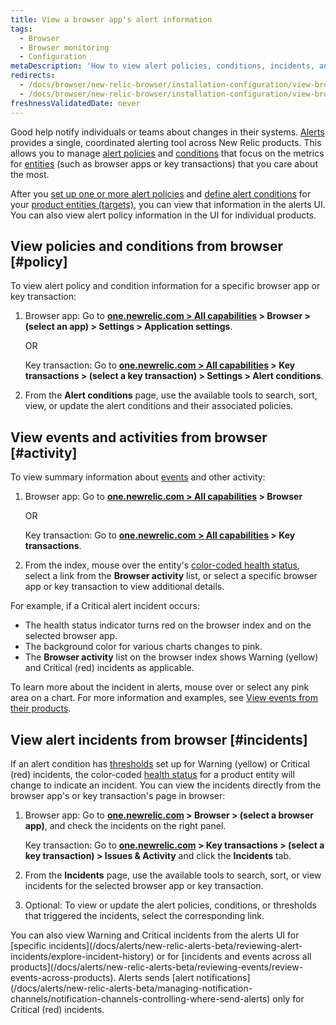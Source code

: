 ```yaml
---
title: View a browser app's alert information
tags:
  - Browser
  - Browser monitoring
  - Configuration
metaDescription: 'How to view alert policies, conditions, incidents, and other activity and events directly the browser monitoring UI.'
redirects:
  - /docs/browser/new-relic-browser/installation-configuration/view-browser-apps-alert-policies-conditions
  - /docs/browser/new-relic-browser/installation-configuration/view-browser-apps-alert-information
freshnessValidatedDate: never
---
```


Good <InlinePopover type="alerts"/> help notify individuals or teams about changes in their systems. [Alerts](/docs/alerts/new-relic-alerts-beta/getting-started/new-relic-alerts) provides a single, coordinated alerting tool across New Relic products. This allows you to manage [alert policies](/docs/alerts/new-relic-alerts-beta/getting-started/alerts-glossary#alert-policy) and [conditions](/docs/alerts/new-relic-alerts-beta/getting-started/alerts-glossary#alert-condition) that focus on the metrics for [entities](/docs/alerts/new-relic-alerts-beta/getting-started/alerts-glossary#alert-entity) (such as browser apps or key transactions) that you care about the most.

After you [set up one or more alert policies](/docs/alerts/new-relic-alerts-beta/configuring-alert-policies/name-or-rename-alert-policy) and [define alert conditions](/docs/alerts/new-relic-alerts-beta/configuring-alert-policies/define-alert-conditions) for your [product entities (targets)](/docs/alerts/new-relic-alerts-beta/configuring-alert-policies/select-product-targets-alert-condition), you can view that information in the alerts UI. You can also view alert policy information in the UI for individual products.

## View policies and conditions from browser [#policy]

To view alert policy and condition information for a specific browser app or key transaction:

1. Browser app: Go to <DNT>**[one.newrelic.com > All capabilities](https://one.newrelic.com/all-capabilities) > Browser > (select an app) > Settings > Application settings**</DNT>.

   OR

   Key transaction: Go to <DNT>**[one.newrelic.com > All capabilities](https://one.newrelic.com/all-capabilities) > Key transactions > (select a key transaction) > Settings > Alert conditions**</DNT>.
2. From the <DNT>**Alert conditions**</DNT> page, use the available tools to search, sort, view, or update the alert conditions and their associated policies.

## View events and activities from browser [#activity]

To view summary information about [events](/docs/alerts/new-relic-alerts-beta/getting-started/alerts-glossary#event) and other activity:

1. Browser app: Go to <DNT>**[one.newrelic.com > All capabilities](https://one.newrelic.com/all-capabilities) > Browser**</DNT>

   OR

   Key transaction: Go to <DNT>**[one.newrelic.com > All capabilities](https://one.newrelic.com/all-capabilities) > Key transactions**</DNT>.
2. From the index, mouse over the entity's [color-coded health status](/docs/alerts/new-relic-alerts-beta/getting-started/alerts-glossary#health-status), select a link from the <DNT>**Browser activity**</DNT> list, or select a specific browser app or key transaction to view additional details.

For example, if a Critical alert incident occurs:

* The health status indicator turns red on the browser index and on the selected browser app.
* The background color for various charts changes to pink.
* The <DNT>**Browser activity**</DNT> list on the browser index shows Warning (yellow) and Critical (red) incidents as applicable.

To learn more about the incident in alerts, mouse over or select any pink area on a chart. For more information and examples, see [View events from their products](/docs/alerts/new-relic-alerts-beta/reviewing-events/view-events-their-products).

## View alert incidents from browser [#incidents]

If an alert condition has [thresholds](/docs/alerts/new-relic-alerts-beta/getting-started/alerts-glossary#alert-threshold) set up for Warning (yellow) or Critical (red) incidents, the color-coded [health status](/docs/alerts/new-relic-alerts-beta/getting-started/alerts-glossary#health-status) for a product entity will change to indicate an incident. You can view the incidents directly from the browser app's or key transaction's page in browser:

1. Browser app: Go to <DNT>**[one.newrelic.com](https://one.newrelic.com/all-capabilities) > Browser > (select a browser app)**</DNT>, and check the incidents on the right panel.

   Key transaction: Go to <DNT>**[one.newrelic.com](https://one.newrelic.com/all-capabilities) > Key transactions > (select a key transaction) > Issues & Activity**</DNT> and click the <DNT>**Incidents**</DNT> tab.
2. From the <DNT>**Incidents**</DNT> page, use the available tools to search, sort, or view incidents for the selected browser app or key transaction.
3. Optional: To view or update the alert policies, conditions, or thresholds that triggered the incidents, select the corresponding link.

<Callout variant="tip">
  You can also view Warning and Critical incidents from the alerts UI for [specific incidents](/docs/alerts/new-relic-alerts-beta/reviewing-alert-incidents/explore-incident-history) or for [incidents and events across all products](/docs/alerts/new-relic-alerts-beta/reviewing-events/review-events-across-products). Alerts sends [alert notifications](/docs/alerts/new-relic-alerts-beta/managing-notification-channels/notification-channels-controlling-where-send-alerts) only for Critical (red) incidents.
</Callout>
